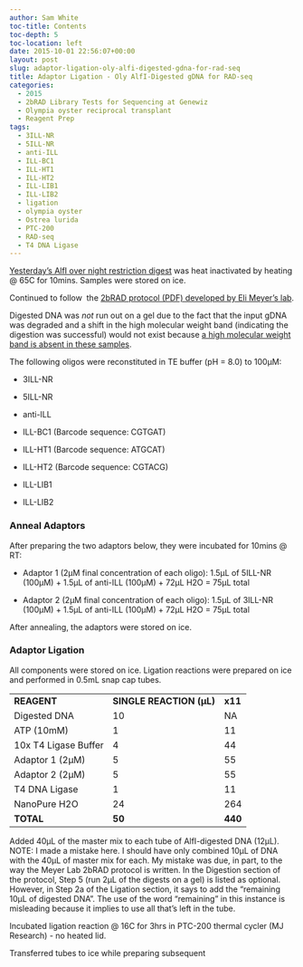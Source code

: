 ```yaml
---
author: Sam White
toc-title: Contents
toc-depth: 5
toc-location: left
date: 2015-10-01 22:56:07+00:00
layout: post
slug: adaptor-ligation-oly-alfi-digested-gdna-for-rad-seq
title: Adaptor Ligation - Oly AlfI-Digested gDNA for RAD-seq
categories:
  - 2015
  - 2bRAD Library Tests for Sequencing at Genewiz
  - Olympia oyster reciprocal transplant
  - Reagent Prep
tags:
  - 3ILL-NR
  - 5ILL-NR
  - anti-ILL
  - ILL-BC1
  - ILL-HT1
  - ILL-HT2
  - ILL-LIB1
  - ILL-LIB2
  - ligation
  - olympia oyster
  - Ostrea lurida
  - PTC-200
  - RAD-seq
  - T4 DNA Ligase
---
```


[Yesterday's AlfI over night restriction digest](https://robertslab.github.io/sams-notebook/posts/2015/2015-09-30-restriction-digest-oly-gdna-for-rad-seq-walfi/) was heat inactivated by heating @ 65C for 10mins. Samples were stored on ice.

Continued to follow  the [2bRAD protocol (PDF) developed by Eli Meyer’s lab](https://github.com/sr320/LabDocs/blob/master/protocols/External_Protocols/2bRAD_11Aug2015.pdf).

Digested DNA was _not_ run out on a gel due to the fact that the input gDNA was degraded and a shift in the high molecular weight band (indicating the digestion was successful) would not exist because [a high molecular weight band is absent in these samples](https://robertslab.github.io/sams-notebook/posts/2015/2015-09-17-agarose-gel-olympia-oyster-whole-body-gdna-integrity-check/).

The following oligos were reconstituted in TE buffer (pH = 8.0) to 100μM:




    
  * 3ILL-NR

    
  * 5ILL-NR

    
  * anti-ILL

    
  * ILL-BC1 (Barcode sequence: CGTGAT)

    
  * ILL-HT1 (Barcode sequence: ATGCAT)

    
  * ILL-HT2 (Barcode sequence: CGTACG)

    
  * ILL-LIB1

    
  * ILL-LIB2





### Anneal Adaptors



After preparing the two adaptors below, they were incubated for 10mins @ RT:




    
  * Adaptor 1 (2μM final concentration of each oligo): 1.5μL of 5ILL-NR (100μM) + 1.5μL of anti-ILL (100μM) + 72μL H2O = 75μL total

    
  * Adaptor 2 (2μM final concentration of each oligo): 1.5μL of 3ILL-NR (100μM) + 1.5μL of anti-ILL (100μM) + 72μL H2O = 75μL total



After annealing, the adaptors were stored on ice.





### Adaptor Ligation



All components were stored on ice. Ligation reactions were prepared on ice and performed in 0.5mL snap cap tubes.

<table >
<tbody >
<tr >

<td >**REAGENT**
</td>

<td >**SINGLE REACTION (μL)**
</td>

<td >**x11**
</td>
</tr>
<tr >

<td >Digested DNA
</td>

<td >10
</td>

<td >NA
</td>
</tr>
<tr >

<td >ATP (10mM)
</td>

<td >1
</td>

<td >11
</td>
</tr>
<tr >

<td >10x T4 Ligase Buffer
</td>

<td >4
</td>

<td >44
</td>
</tr>
<tr >

<td >Adaptor 1 (2μM)
</td>

<td >5
</td>

<td >55
</td>
</tr>
<tr >

<td >Adaptor 2 (2μM)
</td>

<td >5
</td>

<td >55
</td>
</tr>
<tr >

<td >T4 DNA Ligase
</td>

<td >1
</td>

<td >11
</td>
</tr>
<tr >

<td >NanoPure H2O
</td>

<td >24
</td>

<td >264
</td>
</tr>
<tr >

<td >**TOTAL**
</td>

<td >**50**
</td>

<td >**440**
</td>
</tr>
</tbody>
</table>

Added 40μL of the master mix to each tube of AlfI-digested DNA (12μL). NOTE: I made a mistake here. I should have only combined 10μL of DNA with the 40μL of master mix for each. My mistake was due, in part, to the way the Meyer Lab 2bRAD protocol is written. In the Digestion section of the protocol, Step 5 (run 2μL of the digests on a gel) is listed as optional. However, in Step 2a of the Ligation section, it says to add the "remaining 10μL of digested DNA". The use of the word "remaining" in this instance is misleading because it implies to use all that's left in the tube.

Incubated ligation reaction @ 16C for 3hrs in PTC-200 thermal cycler (MJ Research) - no heated lid.

Transferred tubes to ice while preparing subsequent
